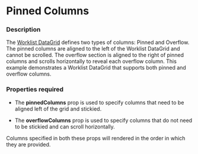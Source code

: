 
# Pinned Columns

### Description

The [Worklist DataGrid](/components/cerner-terra-framework-docs/data-grid/worklist-data-grid/about) defines two types of columns: Pinned and Overflow. The pinned columns are aligned to the left of the Worklist DataGrid and cannot be scrolled. The overflow section is aligned to the right of pinned columns and scrolls horizontally to reveal each overflow column. This example demonstrates a Worklist DataGrid that supports both pinned and overflow columns.


### Properties required
* The **pinnedColumns** prop is used to specify columns that need to be aligned left of the grid and stickied.

* The **overflowColumns** prop is used to specify columns that do not need to be stickied and can scroll horizontally.

Columns specified in both these props will rendered in the order in which they are provided.

<PinnedColumns title='Worklist Data Grid with Pinned Columns' />
